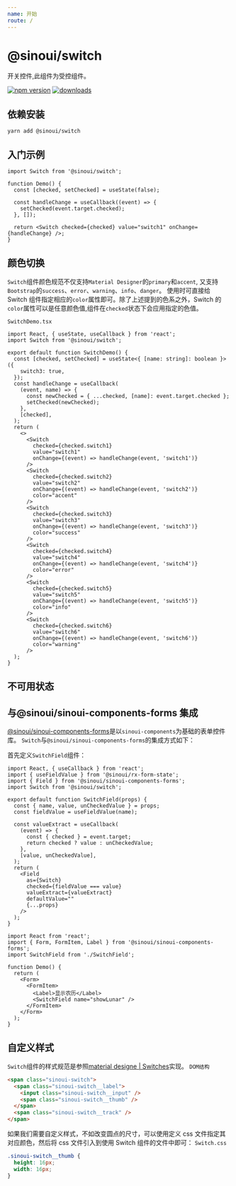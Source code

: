 ```yaml
---
name: 开始
route: /
---
```



# @sinoui/switch

开关控件,此组件为受控组件。

[![npm version](https://img.shields.io/npm/v/@sinoui/switch)](https://www.npmjs.com/package/@sinoui/switch)
[![downloads](https://img.shields.io/npm/dm/@sinoui/switch)](https://www.npmjs.com/package/@sinoui/switch)

## 依赖安装

```shell
yarn add @sinoui/switch
```

## 入门示例

```tsx
import Switch from '@sinoui/switch';

function Demo() {
  const [checked, setChecked] = useState(false);

  const handleChange = useCallback((event) => {
    setChecked(event.target.checked);
  }, []);

  return <Switch checked={checked} value="switch1" onChange={handleChange} />;
}
```

<Playground>
  <Demo />
</Playground>

## 颜色切换

`Switch`组件颜色规范不仅支持`Material Designer`的`primary`和`accent`,
又支持`Bootstrap`的`success`、`error`、`warning`、`info`、`danger`。
使用时可直接给 Switch 组件指定相应的`color`属性即可。除了上述提到的色系之外，Switch 的`color`属性可以是任意颜色值,组件在`checked`状态下会应用指定的色值。

`SwitchDemo.tsx`

```tsx
import React, { useState, useCallback } from 'react';
import Switch from '@sinoui/switch';

export default function SwitchDemo() {
  const [checked, setChecked] = useState<{ [name: string]: boolean }>({
    switch3: true,
  });
  const handleChange = useCallback(
    (event, name) => {
      const newChecked = { ...checked, [name]: event.target.checked };
      setChecked(newChecked);
    },
    [checked],
  );
  return (
    <>
      <Switch
        checked={checked.switch1}
        value="switch1"
        onChange={(event) => handleChange(event, 'switch1')}
      />
      <Switch
        checked={checked.switch2}
        value="switch2"
        onChange={(event) => handleChange(event, 'switch2')}
        color="accent"
      />
      <Switch
        checked={checked.switch3}
        value="switch3"
        onChange={(event) => handleChange(event, 'switch3')}
        color="success"
      />
      <Switch
        checked={checked.switch4}
        value="switch4"
        onChange={(event) => handleChange(event, 'switch4')}
        color="error"
      />
      <Switch
        checked={checked.switch5}
        value="switch5"
        onChange={(event) => handleChange(event, 'switch5')}
        color="info"
      />
      <Switch
        checked={checked.switch6}
        value="switch6"
        onChange={(event) => handleChange(event, 'switch6')}
        color="warning"
      />
  );
}
```

<Playground>
  <SwitchDemo />
</Playground>

## 不可用状态

<Playground>
  <Switch disabled value="switch1" />
  <Switch disabled checked value="switch2" />
</Playground>

## 与@sinoui/sinoui-components-forms 集成

[@sinoui/sinoui-components-forms](https://sinoui.github.io/sinoui-forms-library/sinoui-components-forms)是以`sinoui-components`为基础的表单控件库。
`Switch`与`@sinoui/sinoui-components-forms`的集成方式如下：

首先定义`SwitchField`组件：

```tsx
import React, { useCallback } from 'react';
import { useFieldValue } from '@sinoui/rx-form-state';
import { Field } from '@sinoui/sinoui-components-forms';
import Switch from '@sinoui/switch';

export default function SwitchField(props) {
  const { name, value, unCheckedValue } = props;
  const fieldValue = useFieldValue(name);

  const valueExtract = useCallback(
    (event) => {
      const { checked } = event.target;
      return checked ? value : unCheckedValue;
    },
    [value, unCheckedValue],
  );
  return (
    <Field
      as={Switch}
      checked={fieldValue === value}
      valueExtract={valueExtract}
      defaultValue=""
      {...props}
    />
  );
}
```

```tsx
import React from 'react';
import { Form, FormItem, Label } from '@sinoui/sinoui-components-forms';
import SwitchField from './SwitchField';

function Demo() {
  return (
    <Form>
      <FormItem>
        <Label>显示农历</Label>
        <SwitchField name="showLunar" />
      </FormItem>
    </Form>
  );
}
```

## 自定义样式

`Switch`组件的样式规范是参照[material designe | Switches](https://material.io/components/selection-controls/#switches)实现。
`DOM结构`

```html
<span class="sinoui-switch">
  <span class="sinoui-switch__label">
    <input class="sinoui-switch__input" />
    <span class="sinoui-switch__thumb" />
  </span>
  <span class="sinoui-switch__track" />
</span>
```

如果我们需要自定义样式，不如改变圆点的尺寸，可以使用定义 css 文件指定其对应颜色，然后将 css 文件引入到使用 Switch 组件的文件中即可：
`Switch.css`

```css
.sinoui-switch__thumb {
  height: 16px;
  width: 16px;
}
```
